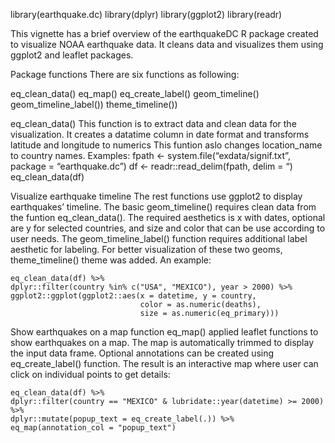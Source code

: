 library(earthquake.dc)
library(dplyr)
library(ggplot2)
library(readr)

This vignette has a brief overview of the earthquakeDC R package created to visualize NOAA earthquake data. It cleans data and visualizes them using ggplot2 and leaflet packages.

Package functions
There are six functions as following:

eq_clean_data()
eq_map()
eq_create_label()
geom_timeline()
geom_timeline_label())
theme_timeline())

eq_clean_data()
This function is to extract data and clean data for the visualization. It creates a datatime column in date format and transforms latitude and longitude to numerics This funtion aslo changes location_name to country names.
Examples:
fpath <- system.file("exdata/signif.txt", package = "earthquake.dc")
df <- readr::read_delim(fpath, delim = "\t")
eq_clean_data(df)


Visualize earthquake timeline
The rest functions use ggplot2 to display earthquakes' timeline. 
The basic geom_timeline() requires clean data from the funtion eq_clean_data().
The required aesthetics is x with dates, optional are y for selected countries,
and size and color that can be use according to user needs. 
The geom_timeline_label() function requires additional label aesthetic for labeling. 
For better visualization of these two geoms, theme_timeline() theme was added. 
An example:

    eq_clean_data(df) %>%
    dplyr::filter(country %in% c("USA", "MEXICO"), year > 2000) %>%
    ggplot2::ggplot(ggplot2::aes(x = datetime, y = country,
                                 color = as.numeric(deaths),
                                 size = as.numeric(eq_primary)))

Show earthquakes on a map
function eq_map() applied leaflet functions to show earthquakes on a map. The map is automatically trimmed to display the input data frame. Optional annotations can be created using eq_create_label() function. The result is an interactive map where user can click on individual points to get details: 

    eq_clean_data(df) %>%
    dplyr::filter(country == "MEXICO" & lubridate::year(datetime) >= 2000) %>%
    dplyr::mutate(popup_text = eq_create_label(.)) %>%
    eq_map(annotation_col = "popup_text")